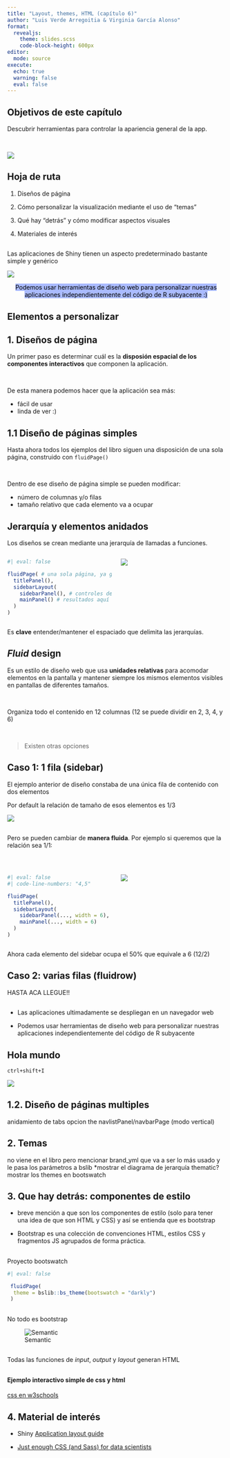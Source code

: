 ```yaml
---
title: "Layout, themes, HTML (capítulo 6)"
author: "Luis Verde Arregoitia & Virginia García Alonso"
format: 
  revealjs:
    theme: slides.scss
    code-block-height: 600px
editor: 
  mode: source
execute: 
  echo: true
  warning: false
  eval: false
---
```

## Objetivos de este capítulo

Descubrir herramientas para controlar la apariencia general de la app.

<br>


![](https://media0.giphy.com/media/v1.Y2lkPTc5MGI3NjExeTgwMmo2bW90cjMyNHkxZmF5ejhwem9maXV1OTBsbHZwNm1yZ3ZreCZlcD12MV9pbnRlcm5hbF9naWZfYnlfaWQmY3Q9Zw/Kd9IQloZWxEEU/giphy.gif){.center}


## Hoja de ruta 

1. Diseños de página

2. Cómo personalizar la visualización mediante el uso de "temas"

3. Qué hay "detrás" y cómo modificar aspectos visuales

4. Materiales de interés

##

Las aplicaciones de Shiny tienen un aspecto predeterminado bastante simple y genérico

![](https://mastering-shiny.org/demos/basic-ui/numeric.png)

<p align="center"><mark style="background-color:#aabbff">Podemos usar herramientas de diseño web para personalizar nuestras aplicaciones independientemente del código de R subyacente :)</mark></p>

## Elementos a personalizar {.section .vertical-center}


## 1. Diseños de página

Un primer paso es determinar cuál es la **disposión espacial de los componentes interactivos** que componen la aplicación. 

<br>

De esta manera podemos hacer que la aplicación sea más:

- fácil de usar
- linda de ver :)


## 1.1 Diseño de páginas simples

Hasta ahora todos los ejemplos del libro siguen una disposición de una sola página, construido con `fluidPage()`

<br>

Dentro de ese diseño de página simple se pueden modificar:

- número de columnas y/o filas 
- tamaño relativo que cada elemento va a ocupar


## Jerarquía y elementos anidados

Los diseños se crean mediante una jerarquía de llamadas a funciones. 

::::: columns

::: {.column width="50%"}
```r
#| eval: false

fluidPage( # una sola página, ya genera el HTML, CSS y js necesario
  titlePanel(),
  sidebarLayout(
    sidebarPanel(), # controles de un lado
    mainPanel() # resultados aquí
  )
)

```
:::


::: {.column width="50%"}
![](https://mastering-shiny.org/diagrams/action-layout/sidebar.png)
:::

::::

Es **clave** entender/mantener el espaciado que delimita las jerarquías.

## *Fluid* design

Es un estilo de diseño web que usa **unidades relativas** para acomodar elementos en la pantalla y mantener siempre los mismos elementos visibles en pantallas de diferentes tamaños.

<br>

Organiza todo el contenido en 12 columnas (12 se puede dividir en 2, 3, 4, y 6)

<br>

> Existen otras opciones 

## Caso 1:  1 fila (sidebar)

El ejemplo anterior de diseño constaba de una única fila de contenido con dos elementos

Por default la relación de tamaño de esos elementos es 1/3

![](https://mastering-shiny.org/diagrams/action-layout/sidebar.png){.center}

##

Pero se pueden cambiar de **manera fluida**. Por ejemplo si queremos que la relación sea 1/1:

<br>

::::: columns

::: {.column width="50%"}
```r
#| eval: false
#| code-line-numbers: "4,5"

fluidPage(
  titlePanel(),
  sidebarLayout(
    sidebarPanel(..., width = 6),
    mainPanel(..., width = 6)
  )
)

```
:::

::: {.column width="50%"}
![](https://programminghistorian.org/images/shiny-leaflet-newspaper-map-tutorial/shiny-leaflet-newspaper-map-tutorial-3.png)
:::

:::::

Ahora cada elemento del sidebar ocupa el 50% que equivale a 6 (12/2)


## Caso 2: varias filas (fluidrow)

HASTA ACA LLEGUE!!

## 

- Las aplicaciones ultimadamente se despliegan en un navegador web

- Podemos usar herramientas de diseño web para personalizar nuestras aplicaciones independientemente del código de R subyacente  

## Hola mundo

`ctrl+shift+I`

![](imgs/inspector.png){.center}


## 1.2. Diseño de páginas multiples

anidamiento de tabs
opcion the navlistPanel/navbarPage (modo vertical)


## 2. Temas

no viene en el libro pero mencionar brand_yml que va a ser lo más usado y le pasa los parámetros a bslib *mostrar el diagrama de jerarquía
thematic?
mostrar los themes en bootswatch 


## 3. Que hay detrás: componentes de estilo

- breve mención a que son los componentes de estilo (solo para tener una idea de que son HTML y CSS) y así se entienda que es bootstrap

- Bootstrap es una colección de convenciones HTML, estilos CSS y fragmentos JS agrupados de forma práctica.

##

Proyecto bootswatch

```r
#| eval: false

 fluidPage(
  theme = bslib::bs_theme(bootswatch = "darkly")
 )
```

##

No todo es bootstrap

![Semantic](https://connect.appsilon.com/shiny-semantic-components/)

##

Todas las funciones de _input_, _output_ y _layout_ generan HTML

## 

#### Ejemplo interactivo simple de css y html

[css en w3schools](https://www.w3schools.com/html/tryit.asp?filename=tryhtml_css_inline)

## 4. Material de interés

* Shiny [Application layout guide](https://shiny.posit.co/r/articles/build/layout-guide/)

* [Just enough CSS (and Sass) for data scientists](https://samanthacsik.github.io/talks_workshops/2023-08-03-just-enough-css/)